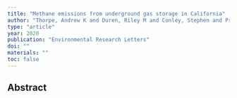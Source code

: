 ```yaml
---
title: "Methane emissions from underground gas storage in California"
author: "Thorpe, Andrew K and Duren, Riley M and Conley, Stephen and Prasad, Kuldeep R and Bue, Brian D and Yadav, Vineet and Foster, Kelsey T and Rafiq, Talha and Hopkins, Francesca M and Smith, Mackenzie L and others"
type: "article"
year: 2020
publication: "Environmental Research Letters"
doi: ""
materials: ""
toc: false
---
```


## Abstract


